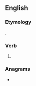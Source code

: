 ==English==

===Etymology===
{{suffix|breathe|est|lang=en}}.

===Verb===
{{head|en|verb form}}

# {{en-archaic second-person singular of|breathe|lang=en}}

===Anagrams===
* {{anagrams|en|hartbeest|set the bar}}
